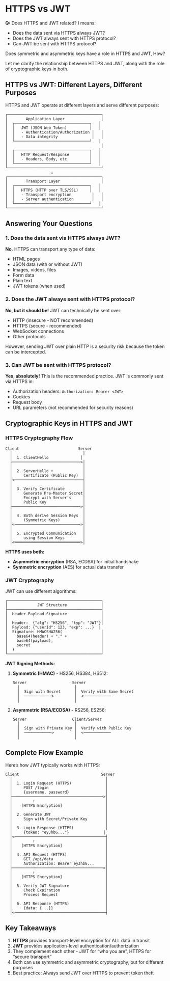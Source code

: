 # HTTPS vs JWT

::: {.callout-note appearance="simple" collapse="false"}
**Q:** Does HTTPS and JWT related? I means:

- Does the data sent via HTTPS always JWT?
- Does the JWT always sent with HTTPS protocol?
- Can JWT be sent with HTTPS protocol?

Does symmetric and asymmetric keys have a role in HTTPS and JWT, How?
:::

Let me clarify the relationship between HTTPS and JWT, along with the role of cryptographic keys in both.

## HTTPS vs JWT: Different Layers, Different Purposes

HTTPS and JWT operate at different layers and serve different purposes:

```
┌─────────────────────────────────────────┐
│        Application Layer                │
│  ┌─────────────────────────────────┐   │
│  │   JWT (JSON Web Token)          │   │
│  │   - Authentication/Authorization │   │
│  │   - Data integrity               │   │
│  └─────────────────────────────────┘   │
│                                         │
│  ┌─────────────────────────────────┐   │
│  │   HTTP Request/Response         │   │
│  │   - Headers, Body, etc.         │   │
│  └─────────────────────────────────┘   │
└─────────────────────────────────────────┘
                    ↓
┌─────────────────────────────────────────┐
│        Transport Layer                  │
│  ┌─────────────────────────────────┐   │
│  │   HTTPS (HTTP over TLS/SSL)     │   │
│  │   - Transport encryption         │   │
│  │   - Server authentication        │   │
│  └─────────────────────────────────┘   │
└─────────────────────────────────────────┘
```

## Answering Your Questions

### 1. Does the data sent via HTTPS always JWT?

**No.** HTTPS can transport any type of data:

- HTML pages
- JSON data (with or without JWT)
- Images, videos, files
- Form data
- Plain text
- JWT tokens (when used)

### 2. Does the JWT always sent with HTTPS protocol?

**No, but it should be!** JWT can technically be sent over:

- HTTP (insecure - NOT recommended)
- HTTPS (secure - recommended)
- WebSocket connections
- Other protocols

However, sending JWT over plain HTTP is a security risk because the token can be intercepted.

### 3. Can JWT be sent with HTTPS protocol?

**Yes, absolutely!** This is the recommended practice. JWT is commonly sent via HTTPS in:

- Authorization headers: `Authorization: Bearer <JWT>`
- Cookies
- Request body
- URL parameters (not recommended for security reasons)

## Cryptographic Keys in HTTPS and JWT

### HTTPS Cryptography Flow

```
Client                          Server
  │                               │
  │  1. ClientHello              │
  ├──────────────────────────────>│
  │                               │
  │  2. ServerHello +             │
  │     Certificate (Public Key)  │
  │<──────────────────────────────┤
  │                               │
  │  3. Verify Certificate        │
  │     Generate Pre-Master Secret│
  │     Encrypt with Server's     │
  │     Public Key                │
  ├──────────────────────────────>│
  │                               │
  │  4. Both derive Session Keys  │
  │     (Symmetric Keys)          │
  │<─────────────────────────────>│
  │                               │
  │  5. Encrypted Communication   │
  │     using Session Keys        │
  │<═════════════════════════════>│
```

**HTTPS uses both:**

- **Asymmetric encryption** (RSA, ECDSA) for initial handshake
- **Symmetric encryption** (AES) for actual data transfer

### JWT Cryptography

JWT can use different algorithms:

```
┌─────────────────────────────────────────┐
│             JWT Structure               │
├─────────────────────────────────────────┤
│  Header.Payload.Signature               │
│                                         │
│  Header:  {"alg": "HS256", "typ": "JWT"}│
│  Payload: {"userId": 123, "exp": ...}  │
│  Signature: HMACSHA256(                 │
│    base64(header) + "." +               │
│    base64(payload),                     │
│    secret                               │
│  )                                      │
└─────────────────────────────────────────┘
```

**JWT Signing Methods:**

1. **Symmetric (HMAC)** - HS256, HS384, HS512:
   ```
   Server                    Server
     │                        │
     │  Sign with Secret      │  Verify with Same Secret
     │  ────────────>         │  <────────────
     │                        │
   ```

2. **Asymmetric (RSA/ECDSA)** - RS256, ES256:
   ```
   Server                    Client/Server
     │                        │
     │  Sign with Private Key │  Verify with Public Key
     │  ────────────>         │  <────────────
     │                        │
   ```

## Complete Flow Example

Here's how JWT typically works with HTTPS:

```
Client                                    Server
  │                                         │
  │  1. Login Request (HTTPS)               │
  │     POST /login                         │
  │     {username, password}                │
  ├────────────────────────────────────────>│
  │         ↑                               │
  │    [HTTPS Encryption]                   │
  │                                         │
  │  2. Generate JWT                        │
  │     Sign with Secret/Private Key        │
  │                                         │
  │  3. Login Response (HTTPS)              │
  │     {token: "eyJhbG..."}               │
  │<────────────────────────────────────────┤
  │         ↑                               │
  │    [HTTPS Encryption]                   │
  │                                         │
  │  4. API Request (HTTPS)                 │
  │     GET /api/data                       │
  │     Authorization: Bearer eyJhbG...     │
  ├────────────────────────────────────────>│
  │         ↑                               │
  │    [HTTPS Encryption]                   │
  │                                         │
  │  5. Verify JWT Signature                │
  │     Check Expiration                    │
  │     Process Request                     │
  │                                         │
  │  6. API Response (HTTPS)                │
  │     {data: {...}}                       │
  │<────────────────────────────────────────┤
```

## Key Takeaways

1. **HTTPS** provides transport-level encryption for ALL data in transit
2. **JWT** provides application-level authentication/authorization
3. They complement each other - JWT for "who you are", HTTPS for "secure transport"
4. Both can use symmetric and asymmetric cryptography, but for different purposes
5. Best practice: Always send JWT over HTTPS to prevent token theft